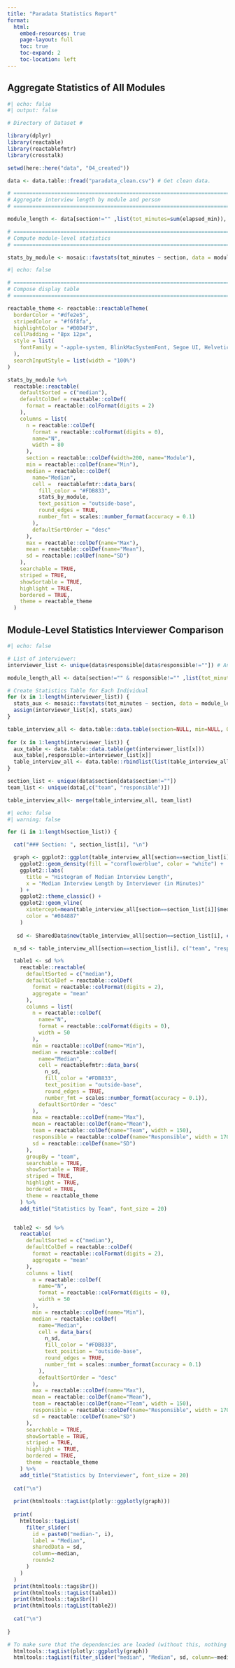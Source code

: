 ---
title: "Paradata Statistics Report"
format:
  html:
    embed-resources: true
    page-layout: full
    toc: true
    toc-expand: 2
    toc-location: left
---

## Aggregate Statistics of All Modules

```{r}
#| echo: false
#| output: false 

# Directory of Dataset # 

library(dplyr)
library(reactable)
library(reactablefmtr)
library(crosstalk)

setwd(here::here("data", "04_created")) 

data <- data.table::fread("paradata_clean.csv") # Get clean data. 

# =============================================================================
# Aggregate interview length by module and person
# =============================================================================

module_length <- data[section!="" ,list(tot_minutes=sum(elapsed_min)), by=c("interview__id", "ind_mod", "section", "person_ID")]

# =============================================================================
# Compute module-level statistics
# =============================================================================

stats_by_module <- mosaic::favstats(tot_minutes ~ section, data = module_length)[c("section","median", "mean", "sd", "min", "max", "n")]

```

```{r}
#| echo: false

# =============================================================================
# Compose display table
# =============================================================================

reactable_theme <- reactable::reactableTheme(
  borderColor = "#dfe2e5",
  stripedColor = "#f6f8fa",
  highlightColor = "#B0D4F3",
  cellPadding = "8px 12px",
  style = list(
    fontFamily = "-apple-system, BlinkMacSystemFont, Segoe UI, Helvetica, Arial, sans-serif"
  ),
  searchInputStyle = list(width = "100%")
)

stats_by_module %>%
  reactable::reactable(
    defaultSorted = c("median"),
    defaultColDef = reactable::colDef(
      format = reactable::colFormat(digits = 2)
    ),
    columns = list(
      n = reactable::colDef(
        format = reactable::colFormat(digits = 0), 
        name="N", 
        width = 80
      ), 
      section = reactable::colDef(width=200, name="Module"), 
      min = reactable::colDef(name="Min"),
      median = reactable::colDef(
        name="Median", 
        cell =  reactablefmtr::data_bars(
          fill_color = "#FDB833", 
          stats_by_module, 
          text_position = "outside-base", 
          round_edges = TRUE,
          number_fmt = scales::number_format(accuracy = 0.1)
        ),
        defaultSortOrder = "desc"
      ),
      max = reactable::colDef(name="Max"),
      mean = reactable::colDef(name="Mean"),
      sd = reactable::colDef(name="SD")
    ), 
    searchable = TRUE,
    striped = TRUE,
    showSortable = TRUE,
    highlight = TRUE,
    bordered = TRUE,
    theme = reactable_theme
  )

```

## Module-Level Statistics Interviewer Comparison

```{r}
#| echo: false

# List of interviewer:  
interviewer_list <- unique(data$responsible[data$responsible!=""]) # Answer Removed and Completed events have no responsible 

module_length_all <- data[section!="" & responsible!="" ,list(tot_minutes=sum(elapsed_min)), by=c("interview__id", "ind_mod", "section", "person_ID", "responsible", "team")]

# Create Statistics Table for Each Individual 
for (x in 1:length(interviewer_list)) {
  stats_aux <- mosaic::favstats(tot_minutes ~ section, data = module_length_all[responsible==interviewer_list[x]])[c("section","median", "mean", "sd", "min", "max", "n")]
  assign(interviewer_list[x], stats_aux)
}

```

```{r, include=FALSE}

table_interview_all <- data.table::data.table(section=NULL, min=NULL, Q1=NULL, median=NULL, Q3=NULL, max=NULL, mean=NULL, sd=NULL, n=NULL, team=NULL, responsible=NULL)     
                              
for (x in 1:length(interviewer_list)) {
  aux_table <- data.table::data.table(get(interviewer_list[x]))
  aux_table[,responsible:=interviewer_list[x]]
  table_interview_all <- data.table::rbindlist(list(table_interview_all, aux_table))
}

section_list <- unique(data$section[data$section!=""]) 
team_list <- unique(data[,c("team", "responsible")])

table_interview_all<- merge(table_interview_all, team_list)
```


```{r, results='asis', fig.width=3, fig.height=3}
#| echo: false
#| warning: false

for (i in 1:length(section_list)) {

  cat("### Section: ", section_list[i], "\n")

  graph <- ggplot2::ggplot(table_interview_all[section==section_list[i]], aes(x = median)) +
    ggplot2::geom_density(fill = "cornflowerblue", color = "white") + 
    ggplot2::labs(
      title = "Histogram of Median Interview Length",
      x = "Median Interview Length by Interviewer (in Minutes)"
    ) +
    ggplot2::theme_classic() + 
    ggplot2::geom_vline(
      xintercept=mean(table_interview_all[section==section_list[i]]$median), 
      color = "#084887"
    )
    
   sd <- SharedData$new(table_interview_all[section==section_list[i], c("team", "responsible", "median", "mean", "sd",  "min", "max", "n")])

  n_sd <- table_interview_all[section==section_list[i], c("team", "responsible", "median", "mean", "sd",  "min", "max", "n")]

  table1 <- sd %>%
    reactable::reactable(
      defaultSorted = c("median"),
      defaultColDef = reactable::colDef(
        format = reactable::colFormat(digits = 2), 
        aggregate = "mean"
      ), 
      columns = list(
        n = reactable::colDef(
          name="N", 
          format = reactable::colFormat(digits = 0), 
          width = 50
        ), 
        min = reactable::colDef(name="Min"),
        median = reactable::colDef(
          name="Median", 
          cell = reactablefmtr::data_bars(
            n_sd, 
            fill_color = "#FDB833", 
            text_position = "outside-base", 
            round_edges = TRUE,
            number_fmt = scales::number_format(accuracy = 0.1)), 
          defaultSortOrder = "desc"
        ),
        max = reactable::colDef(name="Max"),
        mean = reactable::colDef(name="Mean"),
        team = reactable::colDef(name="Team", width = 150),
        responsible = reactable::colDef(name="Responsible", width = 170),
        sd = reactable::colDef(name="SD")
      ), 
      groupBy = "team",
      searchable = TRUE,
      showSortable = TRUE,  
      striped = TRUE,
      highlight = TRUE,
      bordered = TRUE,
      theme = reactable_theme 
    ) %>% 
    add_title("Statistics by Team", font_size = 20)


  table2 <- sd %>%
    reactable(
      defaultSorted = c("median"),
      defaultColDef = reactable::colDef(
        format = reactable::colFormat(digits = 2), 
        aggregate = "mean"
      ), 
      columns = list(
        n = reactable::colDef(
          name="N", 
          format = reactable::colFormat(digits = 0),
          width = 50
        ), 
        min = reactable::colDef(name="Min"),
        median = reactable::colDef(
          name="Median", 
          cell = data_bars(
            n_sd, 
            fill_color = "#FDB833", 
            text_position = "outside-base",  
            round_edges = TRUE,
            number_fmt = scales::number_format(accuracy = 0.1)
          ),
          defaultSortOrder = "desc"
        ),
        max = reactable::colDef(name="Max"),
        mean = reactable::colDef(name="Mean"),
        team = reactable::colDef(name="Team", width = 150),
        responsible = reactable::colDef(name="Responsible", width = 170),
        sd = reactable::colDef(name="SD")
      ), 
      searchable = TRUE,
      showSortable = TRUE,  
      striped = TRUE,
      highlight = TRUE,
      bordered = TRUE,
      theme = reactable_theme 
    ) %>% 
    add_title("Statistics by Interviewer", font_size = 20)
      
  cat("\n")
  
  print(htmltools::tagList(plotly::ggplotly(graph))) 
        
  print(
    htmltools::tagList(
      filter_slider(
        id = paste0("median-", i), 
        label = "Median", 
        sharedData = sd, 
        column=~median, 
        round=2
      )
    )
  )
  print(htmltools::tags$br())
  print(htmltools::tagList(table1))
  print(htmltools::tags$br())
  print(htmltools::tagList(table2))
  
  cat("\n")
  
}

```

```{r, include=FALSE}
# To make sure that the dependencies are loaded (without this, nothing shows)
  htmltools::tagList(plotly::ggplotly(graph))  
  htmltools::tagList(filter_slider("median", "Median", sd, column=~median, round=2))
```

